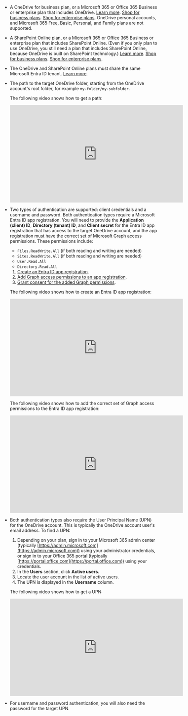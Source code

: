 - A OneDrive for business plan, or a Microsoft 365 or Office 365 Business or enterprise plan that includes OneDrive. 
  [Learn more](https://www.microsoft.com/microsoft-365/onedrive/compare-onedrive-plans). 
  [Shop for business plans](https://www.microsoft.com/microsoft-365/business/compare-all-microsoft-365-business-products). 
  [Shop for enterprise plans](https://www.microsoft.com/microsoft-365/enterprise/microsoft365-plans-and-pricing). 
  OneDrive personal accounts, and Microsoft 365 Free, Basic, Personal, and Family plans are not supported.
- A SharePoint Online plan, or a Microsoft 365 or Office 365 Business or enterprise plan that includes SharePoint Online. 
  (Even if you only plan to use OneDrive, you still need a plan that includes SharePoint Online, because OneDrive is built on SharePoint technology.) 
  [Learn more](https://www.microsoft.com/en-us/microsoft-365/SharePoint/compare-SharePoint-plans). 
  [Shop for business plans](https://www.microsoft.com/microsoft-365/business/compare-all-microsoft-365-business-products). 
  [Shop for enterprise plans](https://www.microsoft.com/microsoft-365/enterprise/microsoft365-plans-and-pricing). 
- The OneDrive and SharePoint Online plans must share the same Microsoft Entra ID tenant. 
  [Learn more](https://learn.microsoft.com/microsoft-365/enterprise/subscriptions-licenses-accounts-and-tenants-for-microsoft-cloud-offerings?view=o365-worldwide). 
- The path to the target OneDrive folder, starting from the OneDrive account's root folder, for example `my-folder/my-subfolder`.

  The following video shows how to get a path:

  <iframe
  width="560"
  height="315"
  src="https://www.youtube.com/embed/SfUA1IwtI5U"
  title="YouTube video player"
  frameborder="0"
  allow="accelerometer; autoplay; clipboard-write; encrypted-media; gyroscope; picture-in-picture"
  allowfullscreen
  ></iframe>

- Two types of authentication are supported: client credentials and a username and password. Both authentication types require a Microsoft Entra ID app registration. 
  You will need to provide the **Application (client) ID**, **Directory (tenant) ID**, and **Client secret** for the Entra ID app registration that has access to the target OneDrive account, and 
  the app registration must have the correct set of Microsoft Graph access permissions. These permissions include:

  - `Files.ReadWrite.All` (if both reading and writing are needed)
  - `Sites.ReadWrite.All` (if both reading and writing are needed)
  - `User.Read.All`
  - `Directory.Read.All`
  1. [Create an Entra ID app registration](https://learn.microsoft.com/entra/identity-platform/quickstart-register-app?pivots=portal).
  2. [Add Graph access permissions to an app registration](https://learn.microsoft.com/entra/identity-platform/howto-update-permissions?pivots=portal#add-permissions-to-an-application).
  3. [Grant consent for the added Graph permissions](https://learn.microsoft.com/entra/identity-platform/howto-update-permissions?pivots=portal#grant-consent-for-the-added-permissions-for-the-enterprise-application).

  The following video shows how to create an Entra ID app registration:

  <iframe
  width="560"
  height="315"
  src="https://www.youtube.com/embed/aBAY-LKLPSo"
  title="YouTube video player"
  frameborder="0"
  allow="accelerometer; autoplay; clipboard-write; encrypted-media; gyroscope; picture-in-picture"
  allowfullscreen
  ></iframe>

  The following video shows how to add the correct set of Graph access permissions to the Entra ID app registration:

  <iframe
  width="560"
  height="315"
  src="https://www.youtube.com/embed/jBJsrSkpClo"
  title="YouTube video player"
  frameborder="0"
  allow="accelerometer; autoplay; clipboard-write; encrypted-media; gyroscope; picture-in-picture"
  allowfullscreen
  ></iframe>

- Both authentication types also require the User Principal Name (UPN) for the OneDrive account. This is typically the OneDrive account user's email address. To find a UPN:

  1. Depending on your plan, sign in to your Microsoft 365 admin center (typically [https://admin.microsoft.com](https://admin.microsoft.com)) using your administrator credentials, 
     or sign in to your Office 365 portal (typically [https://portal.office.com](https://portal.office.com)) using your credentials.
  2. In the **Users** section, click **Active users**.
  3. Locate the user account in the list of active users.
  4. The UPN is displayed in the **Username** column.

  The following video shows how to get a UPN:

  <iframe
  width="560"
  height="315"
  src="https://www.youtube.com/embed/H0yYfhfyCE0"
  title="YouTube video player"
  frameborder="0"
  allow="accelerometer; autoplay; clipboard-write; encrypted-media; gyroscope; picture-in-picture"
  allowfullscreen
  ></iframe>

- For username and password authentication, you will also need the password for the target UPN.